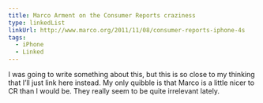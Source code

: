 ```yaml
---
title: Marco Arment on the Consumer Reports craziness
type: linkedList
linkUrl: http://www.marco.org/2011/11/08/consumer-reports-iphone-4s
tags:
  - iPhone
  - Linked
---
```


I was going to write something about this, but this is so close to my thinking that I’ll just link here instead. My only quibble is that Marco is a little nicer to CR than I would be. They really seem to be quite irrelevant lately.
